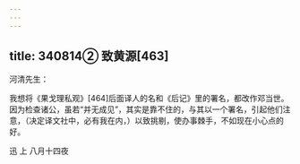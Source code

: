 ```yaml
---
---
---
```

title: 340814② 致黄源[463]
---




河清先生：

我想将《果戈理私观》[464]后面译人的名和《后记》里的署名，都改作邓当世。因为检查诸公，虽若“并无成见”，其实是靠不住的，与其以一个署名，引起他们注意，（决定译文社中，必有我在内，）以致挑剔，使办事棘手，不如现在小心点的好。

迅 上 八月十四夜